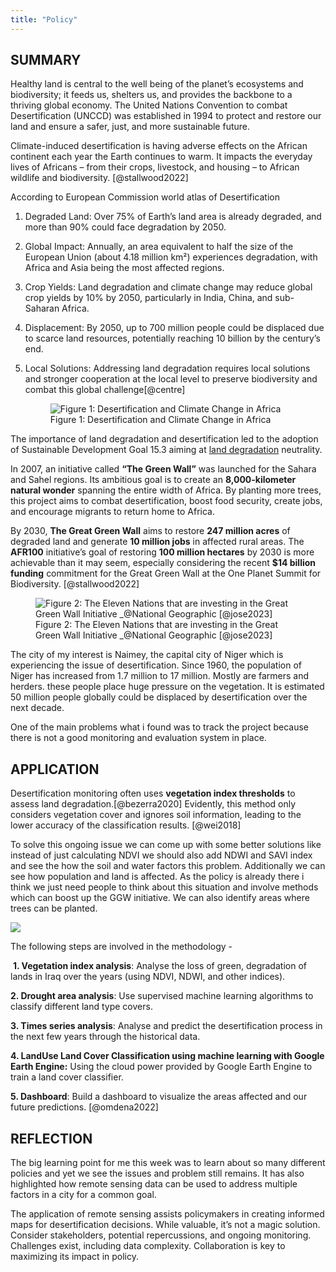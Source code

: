 ```yaml
---
title: "Policy"
---
```


## SUMMARY

Healthy land is central to the well being of the planet's ecosystems and biodiversity; it feeds us, shelters us, and provides the backbone to a thriving global economy. The United Nations Convention to combat Desertification (UNCCD) was established in 1994 to protect and restore our land and ensure a safer, just, and more sustainable future.

Climate-induced desertification is having adverse effects on the African continent each year the Earth continues to warm. It impacts the everyday lives of Africans -- from their crops, livestock, and housing -- to African wildlife and biodiversity. [@stallwood2022]

According to European Commission world atlas of Desertification

1.  Degraded Land: Over 75% of Earth's land area is already degraded, and more than 90% could face degradation by 2050.

2.  Global Impact: Annually, an area equivalent to half the size of the European Union (about 4.18 million km²) experiences degradation, with Africa and Asia being the most affected regions.

3.  Crop Yields: Land degradation and climate change may reduce global crop yields by 10% by 2050, particularly in India, China, and sub-Saharan Africa.

4.  Displacement: By 2050, up to 700 million people could be displaced due to scarce land resources, potentially reaching 10 billion by the century's end.

5.  Local Solutions: Addressing land degradation requires local solutions and stronger cooperation at the local level to preserve biodiversity and combat this global challenge[@centre]

    ![Figure 1: Desertification and Climate Change in Africa](images/africa_desertification.png)

The importance of land degradation and desertification led to the adoption of Sustainable Development Goal 15.3 aiming at [land degradation](https://phys.org/tags/land+degradation/) neutrality.

In 2007, an initiative called **"The Green Wall"** was launched for the Sahara and Sahel regions. Its ambitious goal is to create an **8,000-kilometer natural wonder** spanning the entire width of Africa. By planting more trees, this project aims to combat desertification, boost food security, create jobs, and encourage migrants to return home to Africa.

By 2030, **The Great Green Wall** aims to restore **247 million acres** of degraded land and generate **10 million jobs** in affected rural areas. The **AFR100** initiative's goal of restoring **100 million hectares** by 2030 is more achievable than it may seem, especially considering the recent **\$14 billion funding** commitment for the Great Green Wall at the One Planet Summit for Biodiversity. [@stallwood2022]

![Figure 2: The Eleven Nations that are investing in the Great Green Wall Initiative \_\@National Geographic [@jose2023]](images/A11157-Project-in-depth-The-Great-Green-Wall-Africa-Image-1-1.webp)

The city of my interest is Naimey, the capital city of Niger which is experiencing the issue of desertification. Since 1960, the population of Niger has increased from 1.7 million to 17 million. Mostly are farmers and herders. these people place huge pressure on the vegetation. It is estimated 50 million people globally could be displaced by desertification over the next decade.

One of the main problems what i found was to track the project because there is not a good monitoring and evaluation system in place.

## APPLICATION

Desertification monitoring often uses **vegetation index thresholds** to assess land degradation.[@bezerra2020] Evidently, this method only considers vegetation cover and ignores soil information, leading to the lower accuracy of the classification results. [@wei2018]

To solve this ongoing issue we can come up with some better solutions like instead of just calculating NDVI we should also add NDWI and SAVI index and see the how the soil and water factors this problem. Additionally we can see how population and land is affected. As the policy is already there i think we just need people to think about this situation and involve methods which can boost up the GGW initiative. We can also identify areas where trees can be planted.

![](images/Tree%20cover%20restoration%20potential%20of%20GGW.png){fig-align="center"}

The following steps are involved in the methodology -

 **1. Vegetation index analysis**: Analyse the loss of green, degradation of lands in Iraq over the years (using NDVI, NDWI, and other indices).

**2. Drought area analysis**: Use supervised machine learning algorithms to classify different land type covers.

**3. Times series analysis**: Analyse and predict the desertification process in the next few years through the historical data.

**4. LandUse Land Cover Classification using machine learning with Google Earth Engine:** Using the cloud power provided by Google Earth Engine to train a land cover classifier.

**5. Dashboard**: Build a dashboard to visualize the areas affected and our future predictions. [@omdena2022]

## REFLECTION

The big learning point for me this week was to learn about so many different policies and yet we see the issues and problem still remains. It has also highlighted how remote sensing data can be used to address multiple factors in a city for a common goal.

The application of remote sensing assists policymakers in creating informed maps for desertification decisions. While valuable, it's not a magic solution. Consider stakeholders, potential repercussions, and ongoing monitoring. Challenges exist, including data complexity. Collaboration is key to maximizing its impact in policy.
